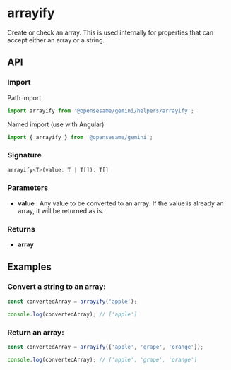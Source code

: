 
<Meta title="Helpers/arrayify" />

<h1>arrayify</h1>

Create or check an array. This is used internally for properties that can accept either an array or a string.

<h2>API</h2>

<h3>Import</h3>

Path import

```javascript
import arrayify from '@opensesame/gemini/helpers/arrayify';
```

Named import (use with Angular)

```javascript
import { arrayify } from '@opensesame/gemini';
```

<h3>Signature</h3>

```javascript
arrayify<T>(value: T | T[]): T[]
```

<h3>Parameters</h3>

<ul>
  <li>
    <strong>value</strong> : Any value to be converted to an array. If the value is already an array, it will be returned as is.
  </li>
</ul>

<h3>Returns</h3>

<ul>
  <li>
    <strong>array</strong>
  </li>
</ul>

<h2>Examples</h2>

<h3>Convert a string to an array:</h3>

```javascript
const convertedArray = arrayify('apple');

console.log(convertedArray); // ['apple']
```

<h3>Return an array:</h3>

```javascript
const convertedArray = arrayify(['apple', 'grape', 'orange']);

console.log(convertedArray); // ['apple', 'grape', 'orange']
```

